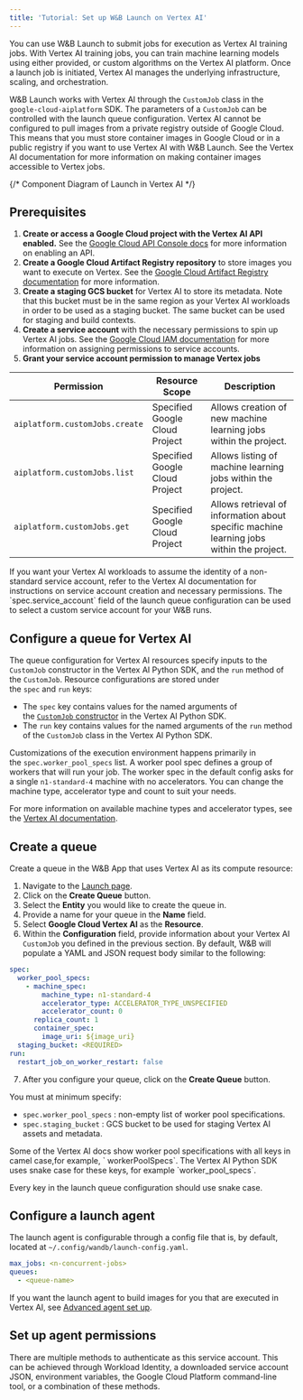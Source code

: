 ```yaml
---
title: 'Tutorial: Set up W&B Launch on Vertex AI'
---
```


You can use W&B Launch to submit jobs for execution as Vertex AI training jobs. With Vertex AI training jobs, you can train machine learning models using either provided, or custom algorithms on the Vertex AI platform. Once a launch job is initiated, Vertex AI manages the underlying infrastructure, scaling, and orchestration.

W&B Launch works with Vertex AI through the `CustomJob` class in the `google-cloud-aiplatform` SDK. The parameters of a `CustomJob` can be controlled with the launch queue configuration. Vertex AI cannot be configured to pull images from a private registry outside of Google Cloud. This means that you must store container images in Google Cloud or in a public registry if you want to use Vertex AI with W&B Launch. See the Vertex AI documentation for more information on making container images accessible to Vertex jobs.

{/* Component Diagram of Launch in Vertex AI */}

## Prerequisites

1. **Create or access a Google Cloud project with the Vertex AI API enabled.** See the [Google Cloud API Console docs](https://support.google.com/googleapi/answer/6158841?hl=en) for more information on enabling an API.
2. **Create a Google Cloud Artifact Registry repository** to store images you want to execute on Vertex. See the [Google Cloud Artifact Registry documentation](https://cloud.google.com/artifact-registry/docs/overview) for more information.
3. **Create a staging GCS bucket** for Vertex AI to store its metadata. Note that this bucket must be in the same region as your Vertex AI workloads in order to be used as a staging bucket. The same bucket can be used for staging and build contexts.
4. **Create a service account** with the necessary permissions to spin up Vertex AI jobs. See the [Google Cloud IAM documentation](https://cloud.google.com/iam/docs/creating-managing-service-accounts) for more information on assigning permissions to service accounts.
5. **Grant your service account permission to manage Vertex jobs**

| Permission                     | Resource Scope        | Description                                                                              |
| ------------------------------ | --------------------- | ---------------------------------------------------------------------------------------- |
| `aiplatform.customJobs.create` | Specified Google Cloud Project | Allows creation of new machine learning jobs within the project.                         |
| `aiplatform.customJobs.list`   | Specified Google Cloud Project | Allows listing of machine learning jobs within the project.                              |
| `aiplatform.customJobs.get`    | Specified Google Cloud Project | Allows retrieval of information about specific machine learning jobs within the project. |

<Note>
If you want your Vertex AI workloads to assume the identity of a non-standard service account, refer to the Vertex AI documentation for instructions on service account creation and necessary permissions. The `spec.service_account` field of the launch queue configuration can be used to select a custom service account for your W&B runs.
</Note>

## Configure a queue for Vertex AI

The queue configuration for Vertex AI resources specify inputs to the `CustomJob` constructor in the Vertex AI Python SDK, and the `run` method of the `CustomJob`. Resource configurations are stored under the `spec` and `run` keys:

- The `spec` key contains values for the named arguments of the [`CustomJob` constructor](https://cloud.google.com/vertex-ai/docs/pipelines/customjob-component) in the Vertex AI Python SDK.
- The `run` key contains values for the named arguments of the `run` method of the `CustomJob` class in the Vertex AI Python SDK.

Customizations of the execution environment happens primarily in the `spec.worker_pool_specs` list. A worker pool spec defines a group of workers that will run your job. The worker spec in the default config asks for a single `n1-standard-4` machine with no accelerators. You can change the machine type, accelerator type and count to suit your needs.

For more information on available machine types and accelerator types, see the [Vertex AI documentation](https://cloud.google.com/vertex-ai/docs/reference/rest/v1/MachineSpec).

## Create a queue

Create a queue in the W&B App that uses Vertex AI as its compute resource:

1. Navigate to the [Launch page](https://wandb.ai/launch).
2. Click on the **Create Queue** button.
3. Select the **Entity** you would like to create the queue in.
4. Provide a name for your queue in the **Name** field.
5. Select **Google Cloud Vertex AI** as the **Resource**.
6. Within the **Configuration** field, provide information about your Vertex AI `CustomJob` you defined in the previous section. By default, W&B will populate a YAML and JSON request body similar to the following:

```yaml
spec:
  worker_pool_specs:
    - machine_spec:
        machine_type: n1-standard-4
        accelerator_type: ACCELERATOR_TYPE_UNSPECIFIED
        accelerator_count: 0
      replica_count: 1
      container_spec:
        image_uri: ${image_uri}
  staging_bucket: <REQUIRED>
run:
  restart_job_on_worker_restart: false
```

7. After you configure your queue, click on the **Create Queue** button.

You must at minimum specify:

- `spec.worker_pool_specs` : non-empty list of worker pool specifications.
- `spec.staging_bucket` : GCS bucket to be used for staging Vertex AI assets and metadata.

<Warning>
Some of the Vertex AI docs show worker pool specifications with all keys in camel case,for example, ` workerPoolSpecs`. The Vertex AI Python SDK uses snake case for these keys, for example `worker_pool_specs`.

Every key in the launch queue configuration should use snake case.
</Warning>

## Configure a launch agent

The launch agent is configurable through a config file that is, by default, located at `~/.config/wandb/launch-config.yaml`.

```yaml
max_jobs: <n-concurrent-jobs>
queues:
  - <queue-name>
```

If you want the launch agent to build images for you that are executed in Vertex AI, see [Advanced agent set up](./setup-agent-advanced).

## Set up agent permissions

There are multiple methods to authenticate as this service account. This can be achieved through Workload Identity, a downloaded service account JSON, environment variables, the Google Cloud Platform command-line tool, or a combination of these methods.